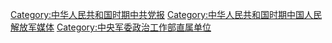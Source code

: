 [[Category:中华人民共和国时期中共党报|Category:中华人民共和国时期中共党报]]
[[Category:中华人民共和国时期中国人民解放军媒体|Category:中华人民共和国时期中国人民解放军媒体]]
[[Category:中央军委政治工作部直属单位‎|Category:中央军委政治工作部直属单位‎]]